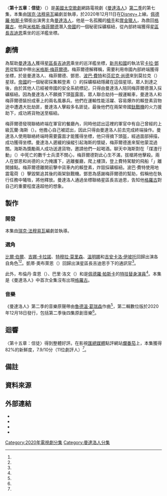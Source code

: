 {{noteTA
|G1=TV
|G2=Show
|G3=LI
|G4=movie
|1=zh-hk:星球大戰;zh-tw:星際大戰;zh-cn:星球大战;
}}
{{Infobox television episode
| title          = 〈第十五章：信徒〉<br />{{small|{{lang|en|''Chapter 15: The Believer''}}}}
| series         = [[曼達洛人_(電視劇)|曼達洛人]]
| image          = Chapter 15 The Believer poster.jpeg
| image_alt      = 
| caption        = [[芬尼克·尚德|芬尼克·尚德]]和[[卡拉·鄧恩|卡拉·鄧恩]]火力掩護[[曼達洛人_(星際大戰角色)|曼達洛人]]
| season         = 2
| episode        = 7
| director       = [[瑞克·法穆易瓦|瑞克·法穆易瓦]]
| writer         = 瑞克·法穆易瓦
| producer       = [[強·法夫洛|強·法夫洛]]
| photographer   = {{le|馬修·詹森 (攝影師)|Matthew Jensen (cinematographer)|馬修·詹森}}
| editor         = 傑夫·塞本尼克（{{lang|en|Jeff Seibenick}}）
| release_date   = {{Start date|2020|12|11}}
| length         = 36分鐘
| guests_title   = 聯合主演
| guests         = 
* [[比爾·伯爾|比爾·伯爾]] 飾 [[米格斯·梅菲爾德|米格斯·梅菲爾德]]
* [[吉娜·卡拉諾|吉娜·卡拉諾]] 飾 [[卡拉·鄧恩|卡拉·鄧恩]]
* [[特穆拉·莫里森|特穆拉·莫里森]] 飾 [[波巴·費特|波巴·費特]]
* [[溫明娜|溫明娜]] 飾 [[芬尼克·尚德|芬尼克·尚德]]
* [[吉安卡洛·伊坡托|吉安卡洛·伊坡托]] 飾 [[星區長吉迪恩|星區長吉迪恩]]
| prev           = [[第十四章：悲劇|第十四章：悲劇]]
| next           = [[第十六章：營救|第十六章：營救]]
| episode_list   = [[曼達洛人集數列表|曼達洛人集數列表]]
}}

〈'''第十五章：信徒'''〉（{{lang-en|''Chapter 15: The Believer''}}）是[[美國|美國]][[太空歌劇|太空歌劇]]網路電視劇《[[曼達洛人_(電視劇)|曼達洛人]]》[[曼達洛人_(第二季)|第二季]]的第七集，本集由[[瑞克·法穆易瓦|瑞克·法穆易瓦]]編劇並執導，於2020年12月11日在[[Disney+|Disney+]]上線。[[佩德羅·帕斯卡|佩德羅·帕斯卡]]領銜出演男主角[[曼達洛人_(星際大戰角色)|曼達洛人]]，他是一名孤獨的[[槍手|槍手]]和[[賞金獵人|賞金獵人]]，為救回[[格羅古|格羅古]]，他與[[米格斯·梅菲爾德|米格斯·梅菲爾德]]潛入[[銀河帝國_(星際大戰)|帝國]]的一個秘密採礦樞紐，從內部終端獲得[[星區長吉迪恩|星區長吉迪恩]]乘坐的巡洋艦坐標。

== 劇情 ==
為幫助[[曼達洛人_(星際大戰角色)|曼達洛人]]獲得[[星區長吉迪恩|星區長吉迪恩]]乘坐的巡洋艦坐標，[[新共和國|新共和國]]的執法官[[卡拉·鄧恩|卡拉·鄧恩]]從監獄中帶出[[米格斯·梅菲爾德|米格斯·梅菲爾德]]。梅菲爾德解釋稱，需要利用帝國內部終端獲得坐標，於是曼達洛人、梅菲爾德、鄧恩、[[波巴·費特|波巴·費特]]和[[芬尼克·尚德|芬尼克·尚德]]來到莫拉克（{{lang|en|Morak}}）星球。[[銀河帝國_(星際大戰)|帝國]]的一個秘密採集賴登素（{{lang|en|Rhydonium}}）的採礦樞紐隱藏在這個星球。眾人到達之後，由於其他人已經被帝國的安全系統標記，只得由曼達洛人陪同梅菲爾德潛入採礦樞紐。因為曼達洛人不願摘下頭盔露面，眾人聯合劫持一艘運輸車，曼達洛人和梅菲爾德裝扮成車上的兩名風暴兵。他們在運輸性能活躍、容易爆炸的賴登素貨物途中遭遇大批劫匪，曼達洛人擊殺多名匪徒。最後他們在兩架帝國[[鈦戰機|鈦戰機]]的火力援助下，成功將貨物送至樞紐。

梅菲爾德發現聯絡終端在軍官的餐廳內，同時他認出這裡的軍官中有自己曾經的上級瓦蘭·海斯（{{lang|en|Valin Hess}}）。他擔心自己被認出，因此只得由曼達洛人前去完成終端操作。曼達洛人使用聯絡終端時需要露面才能獲得坐標，他只得摘下頭盔，經過面部掃描，成功獲得坐標。曼達洛人遲緩的操縱引起海斯的懷疑，梅菲爾德進來幫他蒙混過關。海斯為獎勵兩人成功送達貨物，邀請他們一起喝酒。聊天中海斯對在「煤渣行動」（{{lang|en|Operation: Cinder}}）{{efn|「煤渣行動」是[[銀河帝國_(星際大戰)|帝國]]的一項軍事行動，參見《[[星際大戰：戰場前線II#劇情|星際大戰：戰場前線II]]》。}}中死亡的數千士兵漠不關心，梅菲爾德對此心生不滿，拔槍將他擊殺。兩人在鄧恩和尚德的火力掩護下，逃離餐廳，爬上樓頂，登上費特駕駛的飛船「{{le|奴隸一號|Slave I}}」離開據點。梅菲爾德離開前擊中貨車內的賴登素，炸毀採礦樞紐。波巴·費特使用地震電荷（{{lang|en|Seismic Charge}}）擊毀緊追其後的兩架鈦戰機。鄧恩為感謝梅菲爾德的幫助，假稱他在執行任務中犧牲，將他釋放。曼達洛人通過坐標聯絡星區長吉迪恩，告知他[[格羅古|格羅古]]對自己的重要程度遠超他的想象。

== 製作 ==
=== 開發 ===
本集由[[瑞克·法穆易瓦|瑞克·法穆易瓦]]編劇並執導。

=== 選角 ===
[[比爾·伯爾|比爾·伯爾]]、[[吉娜·卡拉諾|吉娜·卡拉諾]]、[[特穆拉·莫里森|特穆拉·莫里森]]、[[溫明娜|溫明娜]]和[[吉安卡洛·伊坡托|吉安卡洛·伊坡托]]回歸出演各自角色<ref name="Burr" /><ref name="Cast" />。凱蒂·奧布萊恩（{{lang|en|Katy O'Brian}}）回歸出演星區長吉迪恩手下的通訊官<ref name="Cast" />。

此外，布倫丹·韋恩（{{lang|en|Brendan Wayne}}）、巴里·洛文（{{lang|en|Barry Lowin}}）和{{le|拉夫·克羅德·多斯·桑托斯|Lateef Crowder dos Santos|拉夫·克羅德}}是[[佩德羅·帕斯卡|佩德羅·帕斯卡]]的[[特技演員|特技替身演員]]<ref name="StuntDouble" />。本集是《曼達洛人》中首次全集沒有出現[[格羅古|格羅古]]。

=== 音樂 ===
《曼達洛人》第二季的音樂原聲帶由[[魯德溫·葛瑞森|魯德溫·葛瑞森]]作曲<ref name="NewThemes" />，第二輯數位版於2020年12月18日發行，包括第二季後四集原創音樂<ref name="Vol2" />。

== 迴響 ==
〈第十五章：信徒〉得到整體好評。在影視[[匯總媒體|匯總媒體]]點評網站[[爛番茄|爛番茄]]上，本集獲得82%的新鮮度，7.9/10分（11位劇評人）<ref name="RT" />。

== 備註 ==
{{reflist|group=lower-alpha}}

== 資料來源 ==
{{Reflist|30em|refs=

<ref name="Burr">{{cite news |last1=Griwkowsky |first1=Fish |title=Mando Lore — Chapter 15: The Believer, in which the greater good is not so binary |url=https://edmontonjournal.com/entertainment/television/mando-lore-chapter-15-the-believer-in-which-the-greater-good-is-not-so-binary |access-date=2020-12-12 |work=edmontonjournal |language=en-CA}}</ref>

<ref name="Cast">{{cite web |url=https://screenrant.com/mandalorian-season-2-episode-7-cast-cameos-characters/ |title=The Mandalorian Season 2, Episode 7 Cast & Cameos Guide |last=Dumaraog |first=Ana |work=Screen Rant |date=2020-12-11 |access-date=2020-12-11 |language=en-US}}</ref>

<ref name="StuntDouble">{{Cite web |url=https://www.vulture.com/2019/12/the-mandalorian-pedro-pascal-double-stunt-performer.html |title=So, Who's Really Under the Mandalorian's Helmet? |last=Miller |first=Liz Shannon |date=2019-12-09 |website=Vulture |access-date=2019-12-09 |archive-url=https://web.archive.org/web/20191209223508/https://www.vulture.com/2019/12/the-mandalorian-pedro-pascal-double-stunt-performer.html |archive-date=2019-12-09|language=en-US}}</ref>

<ref name="NewThemes">{{Cite web|last=Burlingame|first=Jon|date=2020-10-30|title=As ‘Mandalorian’ Returns for Second Season, Composer Ludwig Goransson Hints at New Themes|url=https://variety.com/2020/music/news/mandalorian-music-composer-ludwig-goransson-interview-1234819443/|access-date=2020-10-31|website=Variety|language=en-US|archive-date=2020-10-31|archive-url=https://web.archive.org/web/20201031024005/https://variety.com/2020/music/news/mandalorian-music-composer-ludwig-goransson-interview-1234819443/|dead-url=no}}</ref>

<ref name="Vol2">{{Cite web |url=https://music.apple.com/us/album/the-mandalorian-season-2-vol-2-chapters-13-16-original-score/1544535259 |title=The Mandalorian: Season 2 - Vol. 2 (Chapters 13-16) [Original Score] |date=2020-12-18 |website=[[Apple_Music|Apple Music]] |publisher=[[Apple_Inc.|Apple Inc.]] |access-date=2020-12-18 |language=en-US |archive-date=2020-12-18 |archive-url=https://web.archive.org/web/20201218195533/https://music.apple.com/us/album/the-mandalorian-season-2-vol-2-chapters-13-16-original-score/1544535259 |dead-url=no }}</ref>

<ref name="RT">{{cite web |title=The Mandalorian - Season 2 Episode 7 |url=https://www.rottentomatoes.com/tv/the_mandalorian/s02/e07 |website=[[Rotten_Tomatoes|Rotten Tomatoes]] |publisher=[[Fandango_Media|Fandango Media]] |access-date=2020-12-12}}</ref>

}}

== 外部連結 ==
*{{Official|https://www.starwars.com/series/the-mandalorian}}
*{{Disney+ series}}
*{{IMDb title|13052876}}
*{{Wookieepedia|The Mandalorian Chapter 15|〈第十五章：信徒〉}}

{{The Mandalorian}}

{{DEFAULTSORT:Chapter 15: The Believer}}
[[Category:2020年電視劇分集|Category:2020年電視劇分集]]
[[Category:曼達洛人分集|Category:曼達洛人分集]]